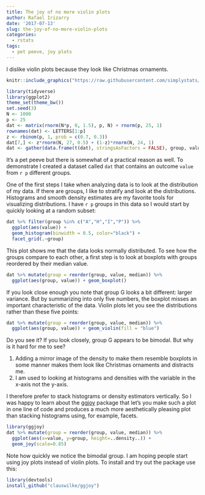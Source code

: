 ```yaml
---
title: The joy of no more violin plots
author: Rafael Irizarry
date: '2017-07-13'
slug: the-joy-of-no-more-violin-plots
categories:
  - rstats
tags:
  - pet peeve, joy plots
---
```


I dislike violin plots because they look like Christmas ornaments.

```r
knitr::include_graphics("https://raw.githubusercontent.com/simplystats/simplystats.github.io/master/_images/xmas-ornaments.jpeg")
```


```r
library(tidyverse)
library(ggplot2)
theme_set(theme_bw())
set.seed(3)
N <- 1000
p <- 25
dat <- matrix(rnorm(N*p, 0, 1.5), p, N) + rnorm(p, 25, 1)
rownames(dat) <- LETTERS[1:p]
z <- rbinom(p, 1, prob = c(0.7, 0.3))
dat[7,] <- z*rnorm(N, 27, 0.5) + (1-z)*rnorm(N, 24, 1) 
dat <- gather(data.frame(t(dat), stringsAsFactors = FALSE), group, value)
```
It's a pet peeve but there is somewhat of a practical reason as well. To demonstrate I created a dataset called `dat` that contains an outcome `value` from `r p` different groups.

One of the first steps I take when analyzing data is to look at the distribution of my data. If there are groups, I like to stratify and look at the distributions. Histograms and smooth density estimates are my favorite tools for visualizing distributions. I have `r p` groups in this data so I would start by quickly looking at a random subset:  

```r
dat %>% filter(group %in% c("A","H","I","P")) %>% 
  ggplot(aes(value)) + 
  geom_histogram(binwidth = 0.5, color="black") +
  facet_grid(.~group)
```

This plot shows me that the data looks normally distributed. To see how the groups compare to each other, a first step is to look at boxplots with groups reordered by their median value.

```r
dat %>% mutate(group = reorder(group, value, median)) %>% 
  ggplot(aes(group, value)) + geom_boxplot()
```

If you look close enough you note that group G looks a bit different: larger variance. But by summarizing into only five numbers, the boxplot misses an important characteristic of the data. Violin plots let you see the distributions rather than these five points:

```r
dat %>% mutate(group = reorder(group, value, median)) %>% 
  ggplot(aes(group, value)) + geom_violin(fill = "blue")
```

Do you see it? If you look closely, group G appears to be bimodal. But why is it hard for me to see?

1. Adding a mirror image of the density to make them resemble boxplots in some manner makes them look like Christmas ornaments and distracts me.
2. I am used to looking at histograms and densities with the variable in the x-axis not the y-axis.

I therefore prefer to stack histograms or density estimators vertically. So I was happy to learn about the [ggjoy](https://github.com/clauswilke/ggjoy) package that let's you make such a plot in one line of code and produces a much more aesthetically pleasing plot than stacking histograms using, for example, facets.
 

```r
library(ggjoy)
dat %>% mutate(group = reorder(group, value, median)) %>%
  ggplot(aes(x=value, y=group, height=..density..)) +
  geom_joy(scale=0.85)
``` 

Note how quickly we notice the bimodal group. I am hoping people start using joy plots instead of violin plots. To install and try out the package use this:

```r
library(devtools)
install_github("clauswilke/ggjoy")
```

